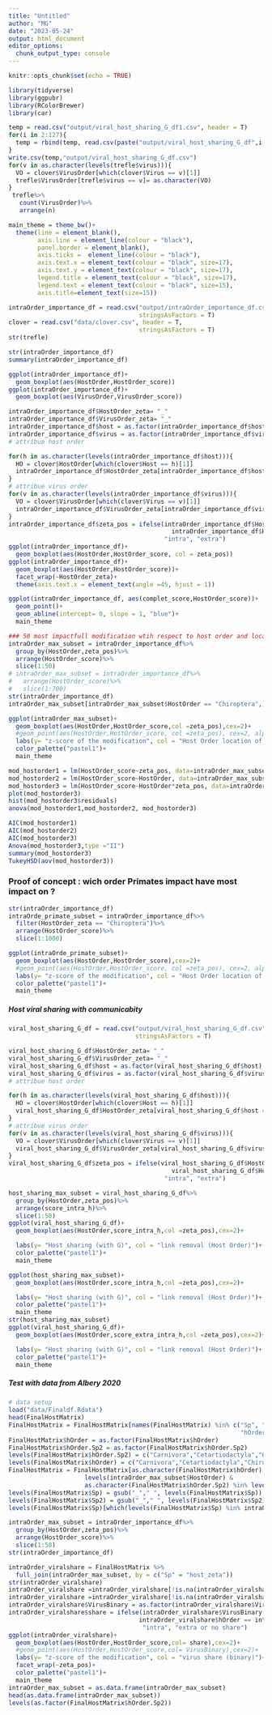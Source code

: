 ```yaml
---
title: "Untitled"
author: "MG"
date: "2023-05-24"
output: html_document
editor_options: 
  chunk_output_type: console
---
```


```r
knitr::opts_chunk$set(echo = TRUE)
```

```r
library(tidyverse)
library(ggpubr)
library(RColorBrewer)
library(car)
```

```r
temp = read.csv("output/viral_host_sharing_G_df1.csv", header = T)
for(i in 2:127){
  temp = rbind(temp, read.csv(paste("output/viral_host_sharing_G_df",i,".csv",sep = ""), header = T))
}
write.csv(temp,"output/viral_host_sharing_G_df.csv")
for(v in as.character(levels(trefle$virus))){
  VO = clover$VirusOrder[which(clover$Virus == v)[1]]
  trefle$VirusOrder[trefle$virus == v]= as.character(VO)
}
 trefle%>%
   count(VirusOrder)%>%
   arrange(n)
```

```r
main_theme = theme_bw()+
  theme(line = element_blank(), 
        axis.line = element_line(colour = "black"),
        panel.border = element_blank(),
        axis.ticks =  element_line(colour = "black"),
        axis.text.x = element_text(colour = "black", size=17),
        axis.text.y = element_text(colour = "black", size=17),
        legend.title = element_text(colour = "black", size=17),
        legend.text = element_text(colour = "black", size=15),
        axis.title=element_text(size=15))
```

```r
intraOrder_importance_df = read.csv("output/intraOrder_importance_df.csv", header = T,
                                    stringsAsFactors = T)
clover = read.csv("data/clover.csv", header = T,
                                    stringsAsFactors = T)
str(trefle)

str(intraOrder_importance_df)
summary(intraOrder_importance_df)

ggplot(intraOrder_importance_df)+
  geom_boxplot(aes(HostOrder,HostOrder_score))
ggplot(intraOrder_importance_df)+
  geom_boxplot(aes(VirusOrder,VirusOrder_score))

intraOrder_importance_df$HostOrder_zeta= "_"
intraOrder_importance_df$VirusOrder_zeta= "_"
intraOrder_importance_df$host = as.factor(intraOrder_importance_df$host)
intraOrder_importance_df$virus = as.factor(intraOrder_importance_df$virus)
# attribue host order

for(h in as.character(levels(intraOrder_importance_df$host))){
  HO = clover$HostOrder[which(clover$Host == h)[1]]
  intraOrder_importance_df$HostOrder_zeta[intraOrder_importance_df$host == h]= as.character(HO)
}
# attribue virus order
for(v in as.character(levels(intraOrder_importance_df$virus))){
  VO = clover$VirusOrder[which(clover$Virus == v)[1]]
  intraOrder_importance_df$VirusOrder_zeta[intraOrder_importance_df$virus == v]= as.character(VO)
}
intraOrder_importance_df$zeta_pos = ifelse(intraOrder_importance_df$HostOrder==
                                             intraOrder_importance_df$HostOrder_zeta,
                                           "intra", "extra")
ggplot(intraOrder_importance_df)+
  geom_boxplot(aes(HostOrder,HostOrder_score, col = zeta_pos))
ggplot(intraOrder_importance_df)+
  geom_boxplot(aes(HostOrder,HostOrder_score))+
  facet_wrap(~HostOrder_zeta)+
  theme(axis.text.x = element_text(angle =45, hjust = 1))
```

```r
ggplot(intraOrder_importance_df, aes(complet_score,HostOrder_score))+
  geom_point()+
  geom_abline(intercept= 0, slope = 1, "blue")+
  main_theme
```

```r

### 50 most impactfull modification wtih respect to host order and location of impacte (intra or extra order)
intraOrder_max_subset = intraOrder_importance_df%>%
  group_by(HostOrder,zeta_pos)%>%
  arrange(HostOrder_score)%>%
  slice(1:50)
# intraOrder_max_subset = intraOrder_importance_df%>%
#   arrange(HostOrder_score)%>%
#   slice(1:700)
str(intraOrder_importance_df)
intraOrder_max_subset[intraOrder_max_subset$HostOrder == "Chiroptera",]

ggplot(intraOrder_max_subset)+
  geom_boxplot(aes(HostOrder,HostOrder_score,col =zeta_pos),cex=2)+
  #geom_point(aes(HostOrder,HostOrder_score, col =zeta_pos), cex=2, alpha = 0.2)+
  labs(y= "z-score of the modification", col = "Host Order location of impact")+
  color_palette("pastel1")+
  main_theme

mod_hostorder1 = lm(HostOrder_score~zeta_pos, data=intraOrder_max_subset)
mod_hostorder2 = lm(HostOrder_score~HostOrder, data=intraOrder_max_subset)
mod_hostorder3 = lm(HostOrder_score~HostOrder*zeta_pos, data=intraOrder_max_subset)
plot(mod_hostorder3)
hist(mod_hostorder3$residuals)
anova(mod_hostorder1,mod_hostorder2, mod_hostorder3)

AIC(mod_hostorder1)
AIC(mod_hostorder2)
AIC(mod_hostorder3)
Anova(mod_hostorder3,type ="II")
summary(mod_hostorder3)
TukeyHSD(aov(mod_hostorder3))
```
### Proof of concept : wich order Primates impact have most impact on ?
```r
str(intraOrder_importance_df)
intraOrde_primate_subset = intraOrder_importance_df%>%
  filter(HostOrder_zeta == "Chiroptera")%>%
  arrange(HostOrder_score)%>%
  slice(1:1000)

ggplot(intraOrde_primate_subset)+
  geom_boxplot(aes(HostOrder,HostOrder_score),cex=2)+
  #geom_point(aes(HostOrder,HostOrder_score, col =zeta_pos), cex=2, alpha = 0.2)+
  labs(y= "z-score of the modification", col = "Host Order location of impact")+
  color_palette("pastel1")+
  main_theme


```

##### Host viral sharing with communicabity
```r
viral_host_sharing_G_df = read.csv("output/viral_host_sharing_G_df.csv", header = T,
                                   stringsAsFactors = T)

viral_host_sharing_G_df$HostOrder_zeta= "_"
viral_host_sharing_G_df$VirusOrder_zeta= "_"
viral_host_sharing_G_df$host = as.factor(viral_host_sharing_G_df$host)
viral_host_sharing_G_df$virus = as.factor(viral_host_sharing_G_df$virus)
# attribue host order

for(h in as.character(levels(viral_host_sharing_G_df$host))){
  HO = clover$HostOrder[which(clover$Host == h)[1]]
  viral_host_sharing_G_df$HostOrder_zeta[viral_host_sharing_G_df$host == h]= as.character(HO)
}
# attribue virus order
for(v in as.character(levels(viral_host_sharing_G_df$virus))){
  VO = clover$VirusOrder[which(clover$Virus == v)[1]]
  viral_host_sharing_G_df$VirusOrder_zeta[viral_host_sharing_G_df$virus == v]= as.character(VO)
}
viral_host_sharing_G_df$zeta_pos = ifelse(viral_host_sharing_G_df$HostOrder==
                                             viral_host_sharing_G_df$HostOrder_zeta,
                                           "intra", "extra")

host_sharing_max_subset = viral_host_sharing_G_df%>%
  group_by(HostOrder,zeta_pos)%>%
  arrange(score_intra_h)%>%
  slice(1:50)
ggplot(viral_host_sharing_G_df)+
  geom_boxplot(aes(HostOrder,score_intra_h,col =zeta_pos),cex=2)+

  labs(y= "Host sharing (with G)", col = "link removal (Host Order)")+
  color_palette("pastel1")+
  main_theme

ggplot(host_sharing_max_subset)+
  geom_boxplot(aes(HostOrder,score_intra_h,col =zeta_pos),cex=2)+

  labs(y= "Host sharing (with G)", col = "link removal (Host Order)")+
  color_palette("pastel1")+
  main_theme
str(host_sharing_max_subset)
ggplot(viral_host_sharing_G_df)+
  geom_boxplot(aes(HostOrder,score_extra_intra_h,col =zeta_pos),cex=2)+

  labs(y= "Host sharing (with G)", col = "link removal (Host Order)")+
  color_palette("pastel1")+
  main_theme
```



##### Test with data from Albery 2020
```r
# data setup
load("data/Finaldf.Rdata")
head(FinalHostMatrix)
FinalHostMatrix = FinalHostMatrix[names(FinalHostMatrix) %in% c("Sp", "Sp2","hOrder.Sp2",
                                                                "hOrder","VirusBinary","Phylo")]
FinalHostMatrix$hOrder = as.factor(FinalHostMatrix$hOrder)
FinalHostMatrix$hOrder.Sp2 = as.factor(FinalHostMatrix$hOrder.Sp2)
levels(FinalHostMatrix$hOrder.Sp2) = c("Carnivora","Cetartiodactyla","Chiroptera","a","b","Lagomorpha","Perissodactyla","c","Primates","d","Rodentia")
levels(FinalHostMatrix$hOrder) = c("Carnivora","Cetartiodactyla","Chiroptera","a","b","Lagomorpha","Perissodactyla","c","Primates","d","Rodentia")
FinalHostMatrix = FinalHostMatrix[as.character(FinalHostMatrix$hOrder) %in% 
                     levels(intraOrder_max_subset$HostOrder) &
                     as.character(FinalHostMatrix$hOrder.Sp2) %in% levels(intraOrder_max_subset$HostOrder),]
levels(FinalHostMatrix$Sp) = gsub("_"," ", levels(FinalHostMatrix$Sp))
levels(FinalHostMatrix$Sp2) = gsub("_"," ", levels(FinalHostMatrix$Sp2))
levels(FinalHostMatrix$Sp)[which(levels(FinalHostMatrix$Sp) %in% intraOrder_max_subset$host_zeta)]

intraOrder_max_subset = intraOrder_importance_df%>%
  group_by(HostOrder,zeta_pos)%>%
  arrange(HostOrder_score)%>%
  slice(1:50)
str(intraOrder_importance_df)

intraOrder_viralshare = FinalHostMatrix %>%
  full_join(intraOrder_max_subset, by = c("Sp" = "host_zeta"))
str(intraOrder_viralshare)
intraOrder_viralshare =intraOrder_viralshare[!is.na(intraOrder_viralshare$HostOrder_score),]
intraOrder_viralshare =intraOrder_viralshare[!is.na(intraOrder_viralshare$VirusBinary),]
intraOrder_viralshare$VirusBinary = as.factor(intraOrder_viralshare$VirusBinary)
intraOrder_viralshare$share = ifelse(intraOrder_viralshare$VirusBinary == 1 &
                                    intraOrder_viralshare$hOrder == intraOrder_viralshare$hOrder.Sp2,
                                     "intra", "extra or no share")
ggplot(intraOrder_viralshare)+
  geom_boxplot(aes(HostOrder,HostOrder_score,col= share),cex=2)+
  #geom_point(aes(HostOrder,HostOrder_score,col= VirusBinary),cex=2)+
  labs(y= "z-score of the modification", col = "virus share (binary)")+
  facet_wrap(~zeta_pos)+
  color_palette("pastel1")+
  main_theme
intraOrder_max_subset = as.data.frame(intraOrder_max_subset)
head(as.data.frame(intraOrder_max_subset))
levels(as.factor(FinalHostMatrix$hOrder.Sp2))

```


